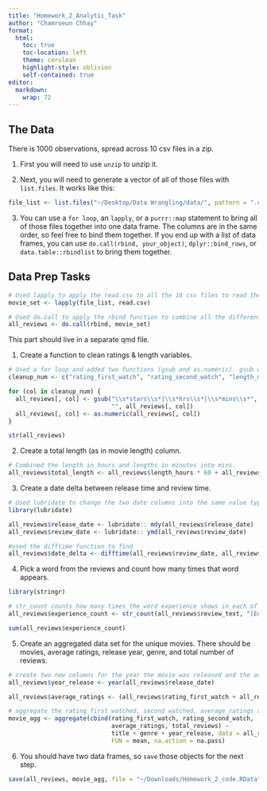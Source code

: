 ```yaml
---
title: "Homework_2_Analytic_Task"
author: "Chamroeun Chhay"
format: 
  html: 
    toc: true
    toc-location: left
    theme: cerulean
    highlight-style: oblivion
    self-contained: true
editor: 
  markdown: 
    wrap: 72
---
```


## The Data

There is 1000 observations, spread across 10 csv files in a zip.

1.  First you will need to use `unzip` to unzip it.

2.  Next, you will need to generate a vector of all of those files with `list.files`. It works like this:

```r

file_list <- list.files("~/Desktop/Data Wrangling/data/", pattern = ".csv", all.files = TRUE, full.names = TRUE)

```

3.  You can use a `for loop`, an `lapply`, or a `purrr::map` statement to bring all of those files together into one data frame. The columns are in the same order, so feel free to bind them together. If you end up with a list of data frames, you can use `do.call(rbind, your_object)`, `dplyr::bind_rows`, or `data.table::rbindlist` to bring them together.

## Data Prep Tasks
```r

# Used lapply to apply the read.csv to all the 10 csv files to read them into a set
movie_set <- lapply(file_list, read.csv)

# Used do.call to apply the rbind function to combine all the different csv files into on complete data set. 
all_reviews <- do.call(rbind, movie_set)

```

This part should live in a separate qmd file.

1.  Create a function to clean ratings & length variables.

```r
# Used a for loop and added two functions (gsub and as.numeric). gsub will remove all the words connected to the four columns and as.numeric will change the structure of the columns into numeric. 
cleanup_num <- c("rating_first_watch", "rating_second_watch", "length_minutes", "length_hours")

for (col in cleanup_num) {
  all_reviews[, col] <- gsub("\\s*stars\\s*|\\s*hrs\\s*|\\s*mins\\s*",
                             "", all_reviews[, col])
  all_reviews[, col] <- as.numeric(all_reviews[, col])
}

str(all_reviews)

```


2.  Create a total length (as in movie length) column.

```r

# Combined the length in hours and lengths in minutes into mins.
all_reviews$total_length <- all_reviews$length_hours * 60 + all_reviews$length_minutes

```


3.  Create a date delta between release time and review time.

```r
# Used lubridate to change the two date columns into the same value type. 
library(lubridate)

all_reviews$release_date <- lubridate:: mdy(all_reviews$release_date)
all_reviews$review_date <- lubridate:: ymd(all_reviews$review_date)

#used the difftime function to find
all_reviews$date_delta <- difftime(all_reviews$review_date, all_reviews$release_date, units = 'days')

```


4.  Pick a word from the reviews and count how many times that word appears.

```r
library(stringr)

# str_count counts how many times the word experience shows in each of the review
all_reviews$experience_count <- str_count(all_reviews$review_text, "[Ee]xperience")

sum(all_reviews$experience_count)

```

5.  Create an aggregated data set for the unique movies. There should be movies, average ratings, release year, genre, and total number of reviews.

```r
# create two new columns for the year the movie was released and the average ratings between the two times the reviewer watched it. 
all_reviews$year_release <- year(all_reviews$release_date)

all_reviews$average_ratings <- (all_reviews$rating_first_watch + all_reviews$rating_second_watch) / 2

# aggregate the rating first watched, second watched, average_ratings and total_reviews to the movies to make them unique. 
movie_agg <- aggregate(cbind(rating_first_watch, rating_second_watch,
                             average_ratings, total_reviews) ~ 
                             title + genre + year_release, data = all_reviews,
                             FUN = mean, na.action = na.pass)

```

6.  You should have two data frames, so `save` those objects for the next step.

```r
save(all_reviews, movie_agg, file = "~/Downloads/Homework_2_code.RData")

```

